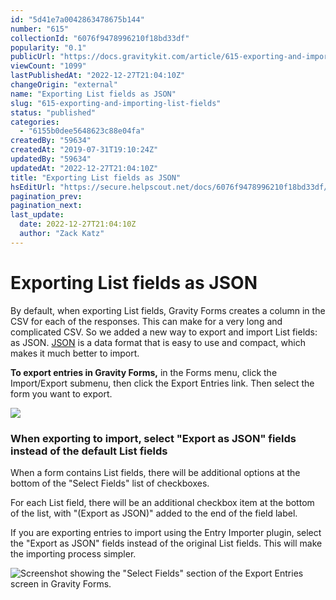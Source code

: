 ```yaml
---
id: "5d41e7a0042863478675b144"
number: "615"
collectionId: "6076f9478996210f18bd33df"
popularity: "0.1"
publicUrl: "https://docs.gravitykit.com/article/615-exporting-and-importing-list-fields"
viewCount: "1099"
lastPublishedAt: "2022-12-27T21:04:10Z"
changeOrigin: "external"
name: "Exporting List fields as JSON"
slug: "615-exporting-and-importing-list-fields"
status: "published"
categories: 
  - "6155b0dee5648623c88e04fa"
createdBy: "59634"
createdAt: "2019-07-31T19:10:24Z"
updatedBy: "59634"
updatedAt: "2022-12-27T21:04:10Z"
title: "Exporting List fields as JSON"
hsEditUrl: "https://secure.helpscout.net/docs/6076f9478996210f18bd33df/article/5d41e7a0042863478675b144"
pagination_prev: 
pagination_next: 
last_update:
  date: 2022-12-27T21:04:10Z
  author: "Zack Katz"
---
```


# Exporting List fields as JSON

By default, when exporting List fields, Gravity Forms creates a column in the CSV for each of the responses. This can make for a very long and complicated CSV. So we added a new way to export and import List fields: as JSON. [JSON](https://wikipedia.org/wiki/JSON) is a data format that is easy to use and compact, which makes it much better to import.

**To export entries in Gravity Forms,** in the Forms menu, click the Import/Export submenu, then click the Export Entries link. Then select the form you want to export.

![](https://i.gravitykit.com/ravr3g+)

### When exporting to import, select "Export as JSON" fields instead of the default List fields

When a form contains List fields, there will be additional options at the bottom of the "Select Fields" list of checkboxes.

For each List field, there will be an additional checkbox item at the bottom of the list, with "(Export as JSON)" added to the end of the field label.

If you are exporting entries to import using the Entry Importer plugin, select the "Export as JSON" fields instead of the original List fields. This will make the importing process simpler.

![Screenshot showing the "Select Fields" section of the Export Entries screen in Gravity Forms.](https://i.gravitykit.com/m30Fdz+)